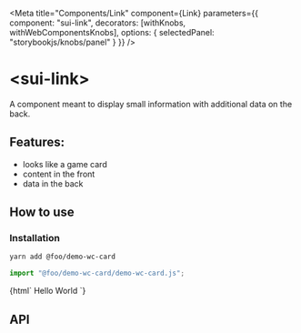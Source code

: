 

<Meta
  title="Components/Link"
  component={Link}
  parameters={{
    component: "sui-link",
    decorators: [withKnobs, withWebComponentsKnobs],
    options: { selectedPanel: "storybookjs/knobs/panel" }
  }}
/>

# &lt;sui-link&gt;

A component meant to display small information with additional data on the back.

## Features:

- looks like a game card
- content in the front
- data in the back

## How to use

### Installation

```bash
yarn add @foo/demo-wc-card
```

```js
import "@foo/demo-wc-card/demo-wc-card.js";
```

<Preview withToolbar>
  <Story name="Simple">
    {html`
      <sui-link href="#">Hello World</sui-link>
    `}
  </Story>
</Preview>

## API

<Props of="sui-link" />
